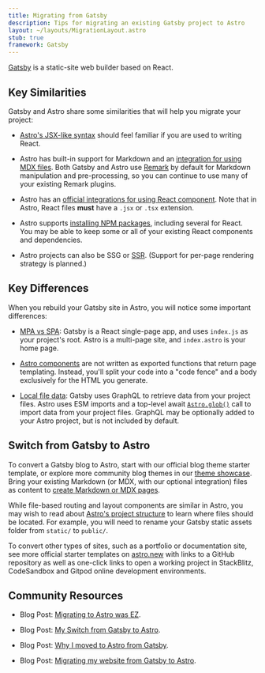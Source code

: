 ```yaml
---
title: Migrating from Gatsby
description: Tips for migrating an existing Gatsby project to Astro
layout: ~/layouts/MigrationLayout.astro
stub: true
framework: Gatsby
---
```


[Gatsby](https://www.gatsbyjs.com/) is a static-site web builder based on React.

## Key Similarities

Gatsby and Astro share some similarities that will help you migrate your project:

- [Astro's JSX-like syntax](/en/core-concepts/astro-components/#the-component-template) should feel familiar if you are used to writing React.

- Astro has built-in support for Markdown and an [integration for using MDX files](). Both Gatsby and Astro use [Remark](https://remark.js.org/) by default for Markdown manipulation and pre-processing, so you can continue to use many of your existing Remark plugins.

- Astro has an [official integrations for using React component](/en/guides/integrations-guide/react/). Note that in Astro, React files **must** have a `.jsx` or `.tsx` extension.

- Astro supports [installing NPM packages](/en/guides/imports/#npm-packages), including several for React. You may be able to keep some or all of your existing React components and dependencies.

- Astro projects can also be SSG or [SSR](/en/guides/server-side-rendering/). (Support for per-page rendering strategy is planned.)

## Key Differences

When you rebuild your Gatsby site in Astro, you will notice some important differences:

- [MPA vs SPA](/en/concepts/mpa-vs-spa/): Gatsby is a React single-page app, and uses `index.js` as your project's root. Astro is a multi-page site, and `index.astro` is your home page.

- [Astro components](/en/core-concepts/astro-components/) are not written as exported functions that return page templating. Instead, you'll split your code into a "code fence" and a body exclusively for the HTML you generate.

- [Local file data](/en/guides/imports/): Gatsby uses GraphQL to retrieve data from your project files. Astro uses ESM imports and a top-level await [`Astro.glob()`](/en/guides/imports/#astroglob) call to import data from your project files. GraphQL may be optionally added to your Astro project, but is not included by default.

## Switch from Gatsby to Astro

To convert a Gatsby blog to Astro, start with our official blog theme starter template, or explore more community blog themes in our [theme showcase](https://astro.build/themes/). Bring your existing Markdown (or MDX, with our optional integration) files as content to [create Markdown or MDX pages](/en/guides/markdown-content/).

While file-based routing and layout components are similar in Astro, you may wish to read about [Astro's project structure](/en/core-concepts/project-structure/) to learn where files should be located. For example, you will need to rename your Gatsby static assets folder from `static/` to `public/`.

To convert other types of sites, such as a portfolio or documentation site, see more official starter templates on [astro.new](https://astro.new) with links to a GitHub repository as well as one-click links to open a working project in StackBlitz, CodeSandbox and Gitpod online development environments.

## Community Resources 

- Blog Post: [Migrating to Astro was EZ](https://joelhooks.com/migrating-to-astro-was-ez).

- Blog Post: [My Switch from Gatsby to Astro](https://www.joshfinnie.com/blog/my-switch-from-gatsby-to-astro/).

- Blog Post: [Why I moved to Astro from Gatsby](https://dev.to/askrodney/why-i-moved-to-astro-from-gatsby-3fck).

- Blog Post: [Migrating my website from Gatsby to Astro](https://dev.to/flashblaze/migrating-my-website-from-gatsby-to-astro-2ej5).
